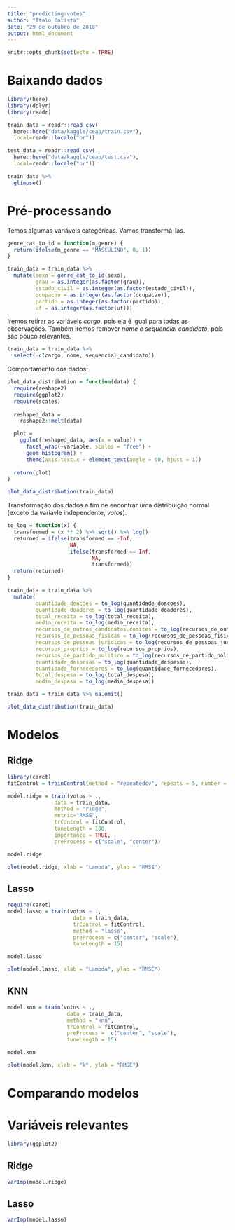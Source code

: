 ```yaml
---
title: "predicting-votes"
author: "Ítalo Batista"
date: "29 de outubro de 2018"
output: html_document
---
```


```r
knitr::opts_chunk$set(echo = TRUE)
```

# Baixando dados

```r
library(here)
library(dplyr)
library(readr)

train_data = readr::read_csv(
  here::here("data/kaggle/ceap/train.csv"),
  local=readr::locale("br"))

test_data = readr::read_csv(
  here::here("data/kaggle/ceap/test.csv"),
  local=readr::locale("br"))
```

```r
train_data %>%
  glimpse()
```

# Pré-processando

Temos algumas variáveis categóricas. Vamos transformá-las.

```r
genre_cat_to_id = function(m_genre) {
  return(ifelse(m_genre == "MASCULINO", 0, 1))
}

train_data = train_data %>%
  mutate(sexo = genre_cat_to_id(sexo),
         grau = as.integer(as.factor(grau)),
         estado_civil = as.integer(as.factor(estado_civil)),
         ocupacao = as.integer(as.factor(ocupacao)),
         partido = as.integer(as.factor(partido)),
         uf = as.integer(as.factor(uf)))
```

Iremos retirar as variáveis _cargo_, pois ela é igual para todas as observações. Também iremos remover _nome e sequencial candidato_, pois são pouco relevantes.

```r
train_data = train_data %>%
  select(-c(cargo, nome, sequencial_candidato))
```

Comportamento dos dados:

```r
plot_data_distribution = function(data) {
  require(reshape2)
  require(ggplot2)
  require(scales)
  
  reshaped_data = 
    reshape2::melt(data)

  plot = 
    ggplot(reshaped_data, aes(x = value)) + 
      facet_wrap(~variable, scales = "free") + 
      geom_histogram() +
      theme(axis.text.x = element_text(angle = 90, hjust = 1))
  
  return(plot)
}

plot_data_distribution(train_data)
```

Transformação dos dados a fim de encontrar uma distribuição normal (exceto da variávle independente, _votos_).

```r
to_log = function(x) {
  transformed = (x ** 2) %>% sqrt() %>% log()
  returned = ifelse(transformed == -Inf,
                    NA,
                    ifelse(transformed == Inf,
                           NA,
                           transformed))
  return(returned)
}

train_data = train_data %>%
  mutate(
         quantidade_doacoes = to_log(quantidade_doacoes),
         quantidade_doadores = to_log(quantidade_doadores),
         total_receita = to_log(total_receita),
         media_receita = to_log(media_receita),
         recursos_de_outros_candidatos.comites = to_log(recursos_de_outros_candidatos.comites),
         recursos_de_pessoas_fisicas = to_log(recursos_de_pessoas_fisicas),
         recursos_de_pessoas_juridicas = to_log(recursos_de_pessoas_juridicas),
         recursos_proprios = to_log(recursos_proprios),
         recursos_de_partido_politico = to_log(recursos_de_partido_politico),
         quantidade_despesas = to_log(quantidade_despesas),
         quantidade_fornecedores = to_log(quantidade_fornecedores),
         total_despesa = to_log(total_despesa),
         media_despesa = to_log(media_despesa))

train_data = train_data %>% na.omit()
```

```r
plot_data_distribution(train_data)
```

# Modelos
## Ridge

```r
library(caret)
fitControl = trainControl(method = "repeatedcv", repeats = 5, number = 5, search = "random")

model.ridge = train(votos ~ ., 
               data = train_data,
               method = "ridge",
               metric="RMSE",
               trControl = fitControl,
               tuneLength = 100,
               importance = TRUE,
               preProcess = c("scale", "center"))
```

```r
model.ridge
```

```r
plot(model.ridge, xlab = "Lambda", ylab = "RMSE")
```

## Lasso

```r
require(caret)
model.lasso = train(votos ~ .,
                     data = train_data,
                     trControl = fitControl,
                     method = "lasso",
                     preProcess = c("center", "scale"),
                     tuneLength = 15)
```

```r
model.lasso
```

```r
plot(model.lasso, xlab = "Lambda", ylab = "RMSE")
```

## KNN

```r
model.knn = train(votos ~ .,
                   data = train_data,
                   method = "knn",
                   trControl = fitControl,
                   preProcess =  c("center", "scale"),
                   tuneLength = 15)
```

```r
model.knn 
```

```r
plot(model.knn, xlab = "k", ylab = "RMSE")
```

# Comparando modelos

# Variáveis relevantes

```r
library(ggplot2)
```

## Ridge

```r
varImp(model.ridge)
```

## Lasso

```r
varImp(model.lasso)
```

```r

```



